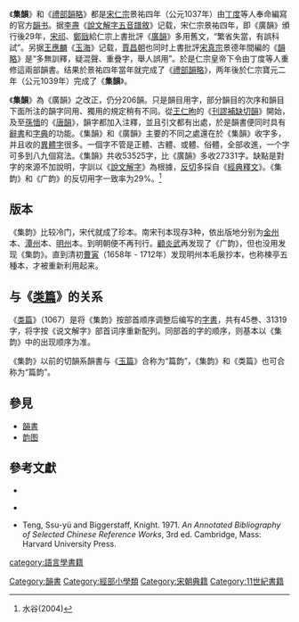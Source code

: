 《'''集韻'''》和《[[禮部韻略|禮部韻略]]》都是[[宋仁宗|宋仁宗]]景祐四年（公元1037年）由[[丁度|丁度]]等人奉命編寫的官方[[韻书|韻书]]。据[[李燾|李燾]]《[[說文解字五音譜敘|說文解字五音譜敘]]》记载，宋仁宗景祐四年，即《廣韻》頒行後29年，[[宋祁|宋祁]]、[[鄭戩|鄭戩]]給仁宗上書批評《[[廣韻|廣韻]]》多用舊文，“繁省失當，有誤科試”。另据[[王應麟|王應麟]]《[[玉海|玉海]]》记载，[[賈昌朝|賈昌朝]]也同时上書批評[[宋真宗|宋真宗]]景德年間編的《[[韻略|韻略]]》是“多無訓釋，疑混聲、重疊字，舉人誤用”。於是仁宗皇帝下令由丁度等人重修這兩部韻書。结果於景祐四年當年就完成了《[[禮部韻略|禮部韻略]]》，两年後於仁宗寶元二年（公元1039年）完成了《'''集韻'''》。

《'''集韻'''》為《廣韻》之改正，仍分206韻。只是韻目用字，部分韻目的次序和韻目下面所注的韻字同用、獨用的規定稍有不同。從[[王仁昫|王仁昫]]的《[[刊謬補缺切韻|刊謬補缺切韻]]》開始，及至[[孫愐|孫愐]]的《[[唐韻|唐韻]]》，韻字都加入注釋，並且引文都有出處，於是韻書便同时具有[[辭書|辭書]]和[[字典|字典]]的功能。《集韻》和《廣韻》主要的不同之處還在於《集韻》收字多，并且收的[[異體字|異體字]]很多。一個字不管是正體、古體、或體、俗體，全部收進，一个字可多到八九個寫法。《集韻》共收53525字，比《廣韻》多收27331字。缺點是對字的來源不加說明，字訓以《[[說文解字|說文解字]]》為根據，[[反切|反切]]多採自《[[經典釋文|經典釋文]]》。《集韵》和《广韵》的反切用字一致率为29%。<ref>水谷(2004) </ref>{{rp|58}}


==版本==
《集韵》比较冷门，宋代就成了珍本。南宋刊本现存3种，依出版地分别为[[金州_(陝西省)|金州]]本、[[長沙市|潭州]]本、[[寧波市|明州]]本。到明朝便不再刊行。[[顧炎武|顧炎武]]再发现了《广韵》，但也没用发现《集韵》。直到清初[[曹寅|曹寅]]（1658年 - 1712年）发现明州本毛扆抄本，也称楝亭五種本，才被重新利用起来。

==与《[[类篇|类篇]]》的关系==
《[[类篇|类篇]]》（1067）是将《集韵》按部首顺序调整后编写的[[字書|字書]]，共有45巻、31319字，将字按《说文解字》部首词序重新配列。同部首的字的顺序，则基本以《集韵》中的出现顺序为准。

《集韵》以前的切韻系韻書与《[[玉篇|玉篇]]》合称为“篇韵”，《集韵》和《类篇》也可合称为“篇韵”。

==參見==
*[[韻書|韻書]]
*[[韵图|韵图]]

==參考文獻==
{{refbegin}}
* {{cite journal
|author=张渭毅
|script-title==《集韵》研究概说
|year=1999
|journal=语言研究
|volume=37-2
|pages=129-153
|url=http://ccl.pku.edu.cn/chlib/articles/%E9%9B%86%E9%9F%B5%E7%A0%94%E7%A9%B6%E6%A6%82%E8%AF%B4.pdf
|access-date=2018-04-01
|archive-url=https://web.archive.org/web/20160304091641/http://ccl.pku.edu.cn/chlib/articles/%E9%9B%86%E9%9F%B5%E7%A0%94%E7%A9%B6%E6%A6%82%E8%AF%B4.pdf
|archive-date=2016-03-04
|dead-url=yes
}}
* {{cite book
|author=水谷誠
|title=『集韻』系韻書の研究
|year=2004
|publisher=白帝社
|isbn=4891746920
}} {{ja icon}}
* Teng, Ssu-yü and Biggerstaff, Knight. 1971. ''An Annotated Bibliography of Selected Chinese Reference Works'', 3rd ed. Cambridge, Mass: Harvard University Press. {{ISBN|0-674-03851-7}} {{en icon}}
{{refend}}

{{韻書}}
{{汉语辞书}}

[[Category:韻書|Category:韻書]]
[[Category:經部小學類|Category:經部小學類]]
[[category:語言學書籍|category:語言學書籍]]
[[Category:宋朝典籍|Category:宋朝典籍]]
[[Category:11世紀書籍|Category:11世紀書籍]]